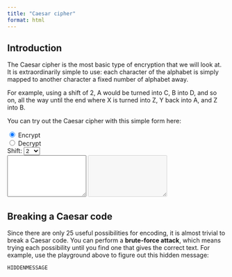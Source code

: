```yaml
---
title: "Caesar cipher"
format: html
---
```


## Introduction

The Caesar cipher is the most basic type of encryption that we will look at.
It is extraordinarily simple to use: each character of the alphabet is simply mapped to another character a fixed number of alphabet away.

For example, using a shift of 2, A would be turned into C, B into D, and so on, all the way until the end where X is turned into Z, Y back into A, and Z into B.

You can try out the Caesar cipher with this simple form here:

<script type="module">
function cleanText() {
    // Capitalise all letters and remove all non-letters
    const input = document.getElementById("input").value;
    const cleaned = input.toUpperCase().replace(/[^A-Z]/g, "");
    document.getElementById("input").value = cleaned;
}
function encrypt(n) {
    // Encrypt the text
    console.log("1");
    const input = document.getElementById("input").value;
    console.log("2");
    let output = [];
    console.log("3");
    for (let i = 0; i < input.length; i++) {
        const c = input.charCodeAt(i);
        const c_new = (c - 65 + n) % 26 + 65;  // 65 = 'A'
        output.push(String.fromCharCode(c_new));
    }
    console.log("4");
    document.getElementById("output").value = output.join("");
    console.log("5");
}

function en_or_decrypt() {
    const n = parseInt(document.getElementById("shift").value);
    console.log("Got " + n);
    if (document.getElementById("encrypt").checked) {
        document.getElementById("input").placeholder = "Enter plain text here..."
        document.getElementById("output").placeholder = "Cipher text will be displayed here..."
        encrypt(n);
    } else {
        document.getElementById("input").placeholder = "Enter cipher text here..."
        document.getElementById("output").placeholder = "Plain text will be displayed here..."
        encrypt(26 - n);
    }
}
function swapText() {
    console.log("swapping");
    const input = document.getElementById("input").value;
    const output = document.getElementById("output").value;
    console.log("swapping done");
    document.getElementById("input").value = output;
    en_or_decrypt();
}
document.getElementById("input").addEventListener("input", cleanText);
document.getElementById("input").addEventListener("input", en_or_decrypt);
document.getElementById("shift").addEventListener("change", en_or_decrypt);
document.getElementById("encrypt").addEventListener("change", swapText);
document.getElementById("decrypt").addEventListener("change", swapText);
en_or_decrypt()
</script>

<div>
<input type="radio" id="encrypt" name="mode" value="Encrypt" checked="checked" />
<label for="encrypt">Encrypt</label>
<br />
<input type="radio" id="decrypt" name="mode" value="Decrypt" />
<label for="decrypt">Decrypt</label>
<br />
Shift:
<select id="shift">
    <option value="0">0</option>
    <option value="1">1</option>
    <option value="2" selected="selected">2</option>
    <option value="3">3</option>
    <option value="4">4</option>
    <option value="5">5</option>
    <option value="6">6</option>
    <option value="7">7</option>
    <option value="8">8</option>
    <option value="9">9</option>
    <option value="10">10</option>
    <option value="11">11</option>
    <option value="12">12</option>
    <option value="13">13</option>
    <option value="14">14</option>
    <option value="15">15</option>
    <option value="16">16</option>
    <option value="17">17</option>
    <option value="18">18</option>
    <option value="19">19</option>
    <option value="20">20</option>
    <option value="21">21</option>
    <option value="22">22</option>
    <option value="23">23</option>
    <option value="24">24</option>
    <option value="25">25</option>
</select>
<br />
<textarea id="input" rows=6 class="fullwidth is_code" spellcheck=false></textarea>
<textarea id="output" rows=6 class="fullwidth is_code" disabled="true" spellcheck=false></textarea>
</div>


## Breaking a Caesar code

Since there are only 25 useful possibilities for encoding, it is almost trivial to break a Caesar code.
You can perform a **brute-force attack**, which means trying each possibility until you find one that gives the correct text.
For example, use the playground above to figure out this hidden message:

```HIDDENMESSAGE```
